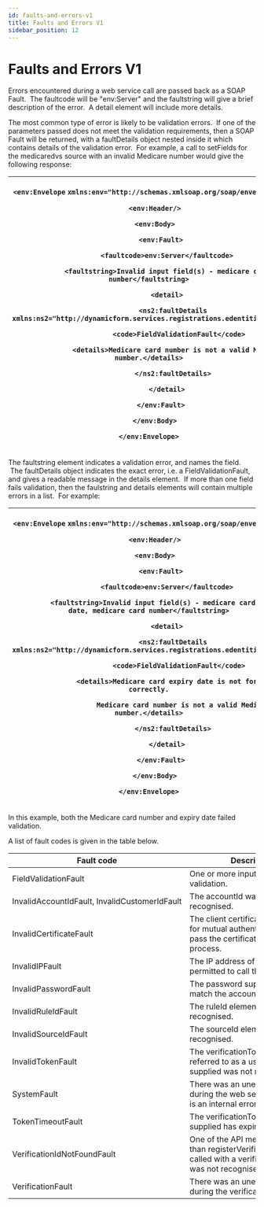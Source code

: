 ```yaml
---
id: faults-and-errors-v1
title: Faults and Errors V1
sidebar_position: 12
---
```


# Faults and Errors V1

Errors encountered during a web service call are passed back as a SOAP Fault.  The faultcode will be "env\:Server" and the faultstring will give a brief description of the error.  A detail element will include more details.

The most common type of error is likely to be validation errors.  If one of the parameters passed does not meet the validation requirements, then a SOAP Fault will be returned, with a faultDetails object nested inside it which contains details of the validation error.  For example, a call to setFields for the medicaredvs source with an invalid Medicare number would give the following response:

| <p>`<env:Envelope` `xmlns:env="http://schemas.xmlsoap.org/soap/envelope/">`</p><p>`   <env:Header/>`</p><p>`   <env:Body>`</p><p>`      <env:Fault>`</p><p>`         <faultcode>env:Server</faultcode>`</p><p>`         <faultstring>Invalid input field(s) - medicare card number</faultstring>`</p><p>`         <detail>`</p><p>`            <ns2:faultDetails` `xmlns:ns2="http://dynamicform.services.registrations.edentiti.com/">`</p><p>`               <code>FieldValidationFault</code>`</p><p>`               <details>Medicare card number is not a valid Medicare number.</details>`</p><p>`            </ns2:faultDetails>`</p><p>`         </detail>`</p><p>`      </env:Fault>`</p><p>`   </env:Body>`</p><p>`</env:Envelope>`</p> |
| ------------------------------------------------------------------------------------------------------------------------------------------------------------------------------------------------------------------------------------------------------------------------------------------------------------------------------------------------------------------------------------------------------------------------------------------------------------------------------------------------------------------------------------------------------------------------------------------------------------------------------------------------------------------------------------------------------------------------------------------------- |

The faultstring element indicates a validation error, and names the field.  The faultDetails object indicates the exact error, i.e. a FieldValidationFault, and gives a readable message in the details element.  If more than one field fails validation, then the faulstring and details elements will contain multiple errors in a list.  For example:

| <p>`<env:Envelope` `xmlns:env="http://schemas.xmlsoap.org/soap/envelope/">`</p><p>`   <env:Header/>`</p><p>`   <env:Body>`</p><p>`      <env:Fault>`</p><p>`         <faultcode>env:Server</faultcode>`</p><p>`         <faultstring>Invalid input field(s) - medicare card expiry date, medicare card number</faultstring>`</p><p>`         <detail>`</p><p>`            <ns2:faultDetails` `xmlns:ns2="http://dynamicform.services.registrations.edentiti.com/">`</p><p>`               <code>FieldValidationFault</code>`</p><p>`               <details>Medicare card expiry date is not formatted correctly.`</p><p>`                  Medicare card number is not a valid Medicare number.</details>`</p><p>`            </ns2:faultDetails>`</p><p>`         </detail>`</p><p>`      </env:Fault>`</p><p>`   </env:Body>`</p><p>`</env:Envelope>`</p> |
| ------------------------------------------------------------------------------------------------------------------------------------------------------------------------------------------------------------------------------------------------------------------------------------------------------------------------------------------------------------------------------------------------------------------------------------------------------------------------------------------------------------------------------------------------------------------------------------------------------------------------------------------------------------------------------------------------------------------------------------------------------------------------------------------------------------------------------------------------------------ |

In this example, both the Medicare card number and expiry date failed validation.

A list of fault codes is given in the table below.

| **Fault code**                                | **Description**                                                                                                  |
| --------------------------------------------- | ---------------------------------------------------------------------------------------------------------------- |
| FieldValidationFault                          | One or more input fields failed validation.                                                                      |
| InvalidAccountIdFault, InvalidCustomerIdFault | The accountId was not recognised.                                                                                |
| InvalidCertificateFault                       | The client certificate presented for mutual authentication did not pass the certificate checking process.        |
| InvalidIPFault                                | The IP address of the client is not permitted to call the web service.                                           |
| InvalidPasswordFault                          | The password supplied did not match the accountId.                                                               |
| InvalidRuleIdFault                            | The ruleId element was not recognised.                                                                           |
| InvalidSourceIdFault                          | The sourceId element was not recognised.                                                                         |
| InvalidTokenFault                             | The verificationToken (also referred to as a userToken) supplied was not recognised.                             |
| SystemFault                                   | There was an unexpected error during the web service call. This is an internal error for greenID.                |
| TokenTimeoutFault                             | The verificationToken (userToken) supplied has expired.                                                          |
| VerificationIdNotFoundFault                   | One of the API methods other than registerVerification was called with a verificationId that was not recognised. |
| VerificationFault                             | There was an unexpected error during the verification process.                                                   |
